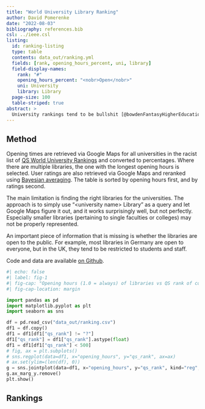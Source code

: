 ```yaml
---
title: "World University Library Ranking"
author: David Pomerenke
date: "2022-08-03"
bibliography: references.bib
csl: ../ieee.csl
listing:
  id: ranking-listing
  type: table
  contents: data_out/ranking.yml
  fields: [rank, opening_hours_percent, uni, library]
  field-display-names:
    rank: "#"
    opening_hours_percent: "<nobr>Open</nobr>"
    uni: University
    library: Library
  page-size: 100
  table-striped: true
abstract: >
  University rankings tend to be bullshit [@bowdenFantasyHigherEducation2000; @saisanaHigherEducationRankings2008; @kehmGlobalUniversityRankings2014].^[An exception is the [Nando's Excellence Framework](https://bantshire.github.io/blog-nandos.html).] Nonetheless, I give it another shot and rank universities by how long their library is open. -- It turns out that 70% of universities have their libraries closed more than half of the time, and a mere 6% are open all the time.
---
```


## Method

Opening times are retrieved via Google Maps for all universities in the racist list of [QS World University Rankings](https://www.topuniversities.com/university-rankings/world-university-rankings/2023) and converted to percentages. Where there are multiple libraries, the one with the longest opening hours is selected. User ratings are also retrieved via Google Maps and reranked using [Bayesian averaging](https://www.algolia.com/doc/guides/managing-results/must-do/custom-ranking/how-to/bayesian-average/). The table is sorted by opening hours first, and by ratings second.

The main limitation is finding the right libraries for the universities. The approach is to simply use "\<university name\> Library" as a query and let Google Maps figure it out, and it works surprisingly well, but not perfectly. Especially smaller libraries (pertaining to single faculties or colleges) may not be properly represented.

An important piece of information that is missing is whether the libraries are open to the public. For example, most libraries in Germany are open to everyone, but in the UK, they tend to be restricted to students and staff.

Code and data are available [on Github](https://github.com/davidpomerenke/library-ranking).

```python
#| echo: false
#| label: fig-1
#| fig-cap: "Opening hours (1.0 = always) of libraries vs QS rank of corresponding universities."
#| fig-cap-location: margin

import pandas as pd
import matplotlib.pyplot as plt
import seaborn as sns

df = pd.read_csv("data_out/ranking.csv")
df1 = df.copy()
df1 = df1[df1["qs_rank"] != "?"]
df1["qs_rank"] = df1["qs_rank"].astype(float)
df1 = df1[df1["qs_rank"] < 500]
# fig, ax = plt.subplots()
# sns.regplot(data=df1, x="opening_hours", y="qs_rank", ax=ax)
# ax.set(ylim=(len(df), 0))
g = sns.jointplot(data=df1, x="opening_hours", y="qs_rank", kind="reg", ylim=(len(df1), 0))
g.ax_marg_y.remove()
plt.show()
```

## Rankings

::: {#ranking-listing}
:::

